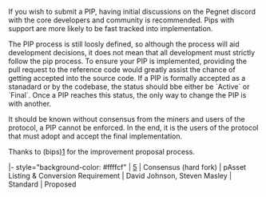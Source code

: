 If you wish to submit a PIP, having initial discussions on the Pegnet discord with the core developers and community is recommended. Pips with support are more likely to be fast tracked into implementation.

The PIP process is still loosly defined, so although the process will aid development decisions, it does not mean that all development must strictly follow the pip process. To ensure your PIP is implemented, providing the pull request to the reference code would greatly assist the chance of getting accepted into the source code. If a PIP is formally accepted as a stanadard or by the codebase, the status should bbe either be `Active` or `Final`. Once a PIP reaches this status, the only way to change the PIP is with another.

It should be known without consensus from the miners and users of the protocol, a PIP cannot be enforced. In the end, it is the users of the protocol that must adopt and accept the final implementation.

Thanks to (bips)[https://github.com/bitcoin/bips] for the improvement proposal process.

|- style="background-color: #ffffcf"
| [[pip-0005.mediawiki|5]]
| Consensus (hard fork)
| pAsset Listing & Conversion Requirement
| David Johnson, Steven Masley
| Standard
| Proposed
